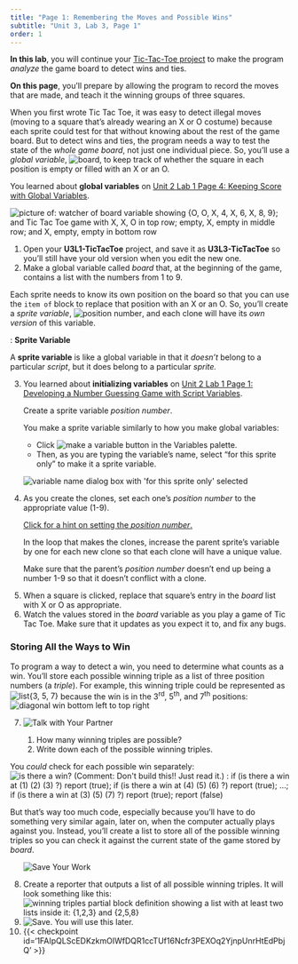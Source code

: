 ```yaml
---
title: "Page 1: Remembering the Moves and Possible Wins"
subtitle: "Unit 3, Lab 3, Page 1"
order: 1
---
```


::: learn
**In this lab**, you will continue your
<a href="/unit-3/lab-1/5-building-tic-tac-toe.html" title="Building a Tic-Tac-Toe Board">Tic-Tac-Toe
project</a> to make the program <em>analyze</em> the game board to
detect wins and ties.

**On this page**, you'll prepare by allowing the program
to record the moves that are made, and teach it the winning groups of
three squares.
:::



When you first wrote Tic Tac Toe, it was easy to detect illegal moves
(moving to a square that's already wearing an X or O costume) because
each sprite could test for that without knowing about the rest of the
game board. But to detect wins and ties, the program needs a way to test
the state of the <em>whole game board</em>, not just one individual
piece. So, you'll use a <em>global variable</em>,
<img src="/img/5-algorithms/board.png" title="board" alt="board"/>,
to keep track of whether the square in each position is empty or filled
with an X or an O.<br />

::: sidenote
You learned about **global variables** on
<a href="/unit-2/lab-1/4-keeping-score.html" title="Unit 2 Lab 1 Page 4: Keeping Score with Global Variables">Unit
2 Lab 1 Page 4: Keeping Score with Global Variables</a>.
:::

<img src="/img/3-lists/ttt-board-var.png" title="picture of: watcher of board variable showing {O, O, X, 4, X, 6, X, 8, 9}; and Tic Tac Toe game with X, X, O in top row; empty, X, empty in middle row; and X, empty, empty in bottom row" alt="picture of: watcher of board variable showing {O, O, X, 4, X, 6, X, 8, 9}; and Tic Tac Toe game with X, X, O in top row; empty, X, empty in middle row; and X, empty, empty in bottom row" class="ms-4 noshadow"/>



::: {#first .forYouToDo}
<ol>

<li>Open your **U3L1-TicTacToe** project, and save it as
**U3L3-TicTacToe** so you'll still have your old version
when you edit the new one.</li>

<li>Make a global variable called <var>board</var> that, at the
beginning of the game, contains a list with the numbers from 1 to
9.<br /></li>

</ol>
:::

Each sprite needs to know its own position on the board so that you
can use the `item of` block to replace that position with an
X or an O. So, you'll create a <em>sprite variable</em>,
<img src="/img/3-lists/position-number.png" title="position number" alt="position number" class="inline py-0"/>,
and each clone will have its <em>own version</em> of this variable.

::: vocabFullWidth
: **Sprite Variable**

A **sprite variable** is like a global variable in that
it <em>doesn't</em> belong to a particular <em>script</em>, but it does
belong to a particular <em>sprite.</em>
:::

::: forYouToDo
<ol start="3">

<li>

::: sidenote
You learned about **initializing variables** on
<a href="/unit-2/lab-1/1-number-guessing-game.html" title="Unit 2 Lab 1 Page 1: Developing a Number Guessing Game with Script Variables">Unit
2 Lab 1 Page 1: Developing a Number Guessing Game with Script
Variables</a>.
:::

Create a sprite variable <var>position number</var>.

::: narrower


You make a sprite variable similarly to how you make global variables:

<ul>

<li>Click
<img src="/img/1-introduction/make-a-variable.png" title="make a variable button" alt="make a variable button" class="inline py-0 noshadow"/>
in the Variables palette.</li>

<li>Then, as you are typing the variable's name, select "for this sprite
only" to make it a sprite variable.</li>

</ul>



<img src="/img/3-lists/square-number-var.png" title="variable name dialog box with &apos;for this sprite only&apos; selected" alt="variable name dialog box with &apos;for this sprite only&apos; selected" class="ms-4"/><br />
:::

</li>

<li>

As you create the clones, set each one's <var>position number</var> to
the appropriate value (1-9).<br />

::: endnote
<a href="#hint-1" data-bs-toggle="collapse" class="collapsed" title="Hint">Click
for a hint on setting the <var>position number</var>.</a>

::: {#hint-1 .collapse}
In the loop that makes the clones, increase the parent sprite's variable
by one for each new clone so that each clone will have a unique value.
:::
:::

::: takeNote
Make sure that the parent's <var>position number</var> doesn't end up
being a number 1-9 so that it doesn't conflict with a clone.
:::

</li>

<li>When a square is clicked, replace that square's entry in the
<var>board</var> list with X or O as appropriate.</li>

<li>Watch the values stored in the <var>board</var> variable as you play
a game of Tic Tac Toe. Make sure that it updates as you expect it to,
and fix any bugs.</li>

</ol>
:::

<h3>Storing All the Ways to Win</h3>

To program a way to detect a win, you need to determine what counts
as a win. You'll store each possible winning triple as a list of three
position numbers (a <em>triple</em>). For example, this winning triple
could be represented as
<img src="/img/3-lists/{3,5,7}.png" title="list{3, 5, 7}" alt="list{3, 5, 7}"/>
because the win is in the 3<sup>rd</sup>, 5<sup>th</sup>, and
7<sup>th</sup> positions:<br />
<img src="/img/3-lists/winning-combo-357.png" title="diagonal win bottom left to top right" alt="diagonal win bottom left to top right" class="ms-4 noshadow"/><br />

::: forYouToDo
<ol start="7">

<li>

<img src="/img/icons/talk-with-your-partner.png" title="Talk with Your Partner" alt="Talk with Your Partner" class="inline"/>

<ol>

<li>How many winning triples are possible?</li>

<li>Write down each of the possible winning triples.</li>

</ol>

</li>

</ol>
:::

You <em>could</em> check for each possible win separately:<br />
<img src="/img/3-lists/silly-check-win.png" title="is there a win? (Comment: Don&apos;t build this!! Just read it.) : if (is there a win at (1) (2) (3) ?) report (true); if (is there a win at (4) (5) (6) ?) report (true); ...; if (is there a win at (3) (5) (7) ?) report (true); report (false)" alt="is there a win? (Comment: Don&apos;t build this!! Just read it.) : if (is there a win at (1) (2) (3) ?) report (true); if (is there a win at (4) (5) (6) ?) report (true); ...; if (is there a win at (3) (5) (7) ?) report (true); report (false)" class="ms-4"/>

But that's way too much code, especially because you'll have to do
something very similar again, later on, when the computer actually plays
against you. Instead, you'll create a list to store all of the possible
winning triples so you can check it against the current state of the
game stored by <var>board</var>.

::: forYouToDo
<ol start="8">

<img src="/img/icons/save-mini.png" title="Save Your Work" alt="Save Your Work" class="float-end"/>

<li>Create a reporter that outputs a list of all possible winning
triples. It will look something like this:<br />
<img src="/img/3-lists/winning-triples.png" title="winning triples partial block definition showing a list with at least two lists inside it: {1,2,3} and {2,5,8}" alt="winning triples partial block definition showing a list with at least two lists inside it: {1,2,3} and {2,5,8}" class="ms-4"/></li>

<li><img src="/img/icons/save-use-later.png" title="Save. You will use this later." alt="Save. You will use this later." class="inline"/></li>

<li>{{< checkpoint id='1FAIpQLScEDKzkmOIWfDQR1ccTUf16Ncfr3PEXOq2YjnpUnrHtEdPbjQ' >}} </li>

</ol>
:::

